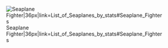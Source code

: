 [[File:Seaplane Fighter.png|Seaplane Fighter|36px|link=List_of_Seaplanes_by_stats#Seaplane_Fighters]]